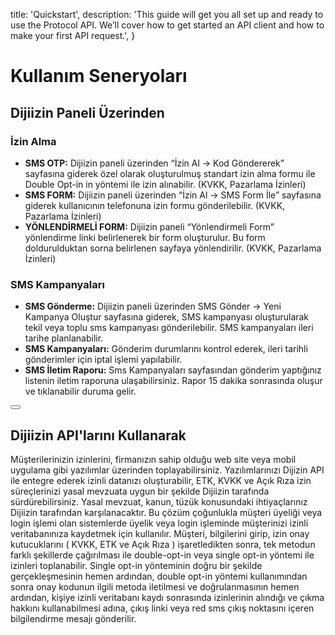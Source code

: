   title: 'Quickstart',
  description:
    'This guide will get you all set up and ready to use the Protocol API. We’ll cover how to get started an API client and how to make your first API request.',
}




# Kullanım Seneryoları







## Dijiizin Paneli Üzerinden

### İzin Alma

- **SMS OTP:** Dijiizin paneli üzerinden “İzin Al -> Kod Göndererek” sayfasına giderek özel olarak oluşturulmuş standart izin alma formu ile Double Opt-in in yöntemi ile izin alınabilir. (KVKK, Pazarlama İzinleri)
- **SMS FORM:** Dijiizin paneli üzerinden “İzin Al -> SMS Form İle” sayfasına giderek kullanıcının telefonuna izin formu gönderilebilir. (KVKK, Pazarlama İzinleri)
- **YÖNLENDİRMELİ FORM:** Dijiizin paneli “Yönlendirmeli Form” yönlendirme linki belirlenerek bir form oluşturulur. Bu form doldurulduktan sorna belirlenen sayfaya yönlendirilir. (KVKK, Pazarlama İzinleri)

### SMS Kampanyaları

- **SMS Gönderme:** Dijiizin paneli üzerinden SMS Gönder -> Yeni Kampanya Oluştur sayfasına giderek, SMS kampanyası oluşturularak tekil veya toplu sms kampanyası gönderilebilir. SMS kampanyaları ileri tarihe planlanabilir.
- **SMS Kampanyaları:** Gönderim durumlarını kontrol ederek, ileri tarihli gönderimler için iptal işlemi yapılabilir.
- **SMS İletim Raporu:** Sms Kampanyaları sayfasından gönderim yaptığınız listenin iletim raporuna ulaşabilirsiniz. Rapor 15 dakika sonrasında oluşur ve tıklanabilir duruma gelir.


<div className="not-prose">
  <Button
    href="https://dijiizin.com"
    variant="text"
    arrow="right"
    children="Hemen Dijiizin'e giderek platformu kullanmaya başlayın"
  />
</div>

## Dijiizin API'larını Kullanarak

Müşterilerinizin izinlerini, firmanızın sahip olduğu web site veya mobil uygulama gibi yazılımlar üzerinden toplayabilirsiniz. Yazılımlarınızı Dijizin API ile entegre ederek izinli datanızı oluşturabilir, ETK, KVKK ve Açık Rıza izin süreçlerinizi yasal mevzuata uygun bir şekilde Dijiizin tarafında sürdürebilirsiniz. Yasal mevzuat, kanun, tüzük konusundaki ihtiyaçlarınız Dijiizin tarafından karşılanacaktır.
Bu çözüm çoğunlukla müşteri üyeliği veya login işlemi olan sistemlerde üyelik veya login işleminde müşterinizi izinli veritabanınıza kaydetmek için kullanılır. Müşteri, bilgilerini girip, izin onay kutucuklarını  ( KVKK, ETK ve Açık Rıza ) işaretledikten sonra, tek metodun farklı şekillerde çağırılması ile double-opt-in veya single opt-in yöntemi ile izinleri toplanabilir. Single opt-in yönteminin doğru bir şekilde gerçekleşmesinin hemen ardından, double opt-in yöntemi kullanımından sonra onay kodunun ilgili metoda iletilmesi ve doğrulanmasının hemen ardından, kişiye izinli veritabanı kaydı sonrasında izinlerinin alındığı ve çıkma hakkını kullanabilmesi adına, çıkış linki veya red sms çıkış noktasını içeren bilgilendirme mesajı gönderilir.






